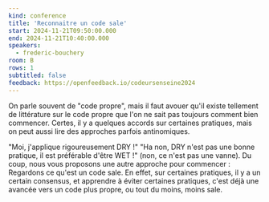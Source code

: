 ```yaml
---
kind: conference
title: 'Reconnaitre un code sale'
start: 2024-11-21T09:50:00.000
end: 2024-11-21T10:40:00.000
speakers:
  - frederic-bouchery
room: B
rows: 1
subtitled: false
feedback: https://openfeedback.io/codeursenseine2024
---
```


On parle souvent de "code propre", mais il faut avouer qu'il existe tellement de littérature sur le code propre que l'on ne sait pas toujours comment bien commencer. Certes, il y a quelques accords sur certaines pratiques, mais on peut aussi lire des approches parfois antinomiques.

"Moi, j'applique rigoureusement DRY !"
"Ha non, DRY n'est pas une bonne pratique, il est préférable d'être WET !" (non, ce n'est pas une vanne).
Du coup, nous vous proposons une autre approche pour commencer : Regardons ce qu'est un code sale.
En effet, sur certaines pratiques, il y a un certain consensus, et apprendre à éviter certaines pratiques, c'est déjà une avancée vers un code plus propre, ou tout du moins, moins sale.
